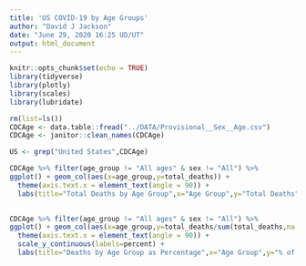 ```yaml
---
title: 'US COVID-19 by Age Groups'
author: "David J Jackson"
date: "June 29, 2020 16:25 UD/UT"
output: html_document
---
```


```r
knitr::opts_chunk$set(echo = TRUE)
library(tidyverse)
library(plotly)
library(scales)
library(lubridate)
```
```r
rm(list=ls())
CDCAge <- data.table::fread("../DATA/Provisional__Sex__Age.csv")
CDCAge <- janitor::clean_names(CDCAge)

```
```r
US <- grep("United States",CDCAge)
```



```r
CDCAge %>% filter(age_group != "All ages" & sex != "All") %>%
ggplot() + geom_col(aes(x=age_group,y=total_deaths)) +
  theme(axis.text.x = element_text(angle = 90)) +
  labs(title="Total Deaths by Age Group",x="Age Group",y="Total Deaths") 
  
```
```r
CDCAge %>% filter(age_group != "All ages" & sex != "All") %>%
ggplot() + geom_col(aes(x=age_group,y=total_deaths/sum(total_deaths,na.rm=TRUE))) +
  theme(axis.text.x = element_text(angle = 90)) + 
  scale_y_continuous(labels=percent) +
  labs(title="Deaths by Age Group as Percentage",x="Age Group",y="% of Age")
```

